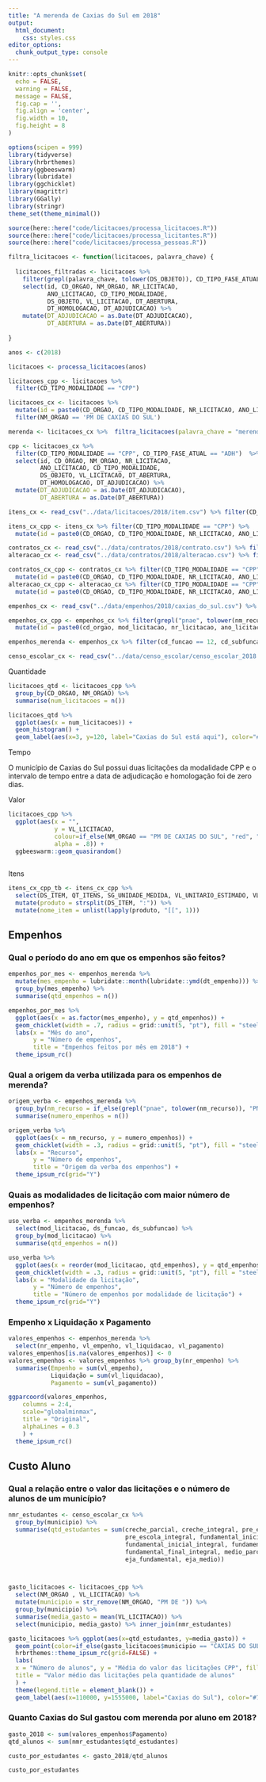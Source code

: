 ```yaml
---
title: "A merenda de Caxias do Sul em 2018"
output: 
  html_document:
    css: styles.css
editor_options: 
  chunk_output_type: console
---
```


```r
knitr::opts_chunk$set(
  echo = FALSE,
  warning = FALSE,
  message = FALSE,
  fig.cap = '',
  fig.align = 'center',
  fig.width = 10,
  fig.height = 8
)
```

```r
options(scipen = 999)
library(tidyverse)
library(hrbrthemes)
library(ggbeeswarm)
library(lubridate)
library(ggchicklet)
library(magrittr)
library(GGally)
library(stringr)
theme_set(theme_minimal())

source(here::here("code/licitacoes/processa_licitacoes.R"))
source(here::here("code/licitacoes/processa_licitantes.R"))
source(here::here("code/licitacoes/processa_pessoas.R"))
```

```r
filtra_licitacoes <- function(licitacoes, palavra_chave) {
  
  licitacoes_filtradas <- licitacoes %>%  
    filter(grepl(palavra_chave, tolower(DS_OBJETO)), CD_TIPO_FASE_ATUAL == "ADH")  %>%
    select(id, CD_ORGAO, NM_ORGAO, NR_LICITACAO, 
           ANO_LICITACAO, CD_TIPO_MODALIDADE, 
           DS_OBJETO, VL_LICITACAO, DT_ABERTURA, 
           DT_HOMOLOGACAO, DT_ADJUDICACAO) %>% 
    mutate(DT_ADJUDICACAO = as.Date(DT_ADJUDICACAO),
           DT_ABERTURA = as.Date(DT_ABERTURA))
  
}
```

```r
anos <- c(2018)

licitacoes <- processa_licitacoes(anos)

licitacoes_cpp <- licitacoes %>% 
  filter(CD_TIPO_MODALIDADE == "CPP")

licitacoes_cx <- licitacoes %>% 
  mutate(id = paste0(CD_ORGAO, CD_TIPO_MODALIDADE, NR_LICITACAO, ANO_LICITACAO)) %>% 
  filter(NM_ORGAO == 'PM DE CAXIAS DO SUL')

merenda <- licitacoes_cx %>%  filtra_licitacoes(palavra_chave = "merenda")

cpp <- licitacoes_cx %>%  
  filter(CD_TIPO_MODALIDADE == "CPP", CD_TIPO_FASE_ATUAL == "ADH")  %>%
  select(id, CD_ORGAO, NM_ORGAO, NR_LICITACAO, 
         ANO_LICITACAO, CD_TIPO_MODALIDADE, 
         DS_OBJETO, VL_LICITACAO, DT_ABERTURA, 
         DT_HOMOLOGACAO, DT_ADJUDICACAO) %>% 
  mutate(DT_ADJUDICACAO = as.Date(DT_ADJUDICACAO),
         DT_ABERTURA = as.Date(DT_ABERTURA))

itens_cx <- read_csv("../data/licitacoes/2018/item.csv") %>% filter(CD_ORGAO == 45000)

itens_cx_cpp <- itens_cx %>% filter(CD_TIPO_MODALIDADE == "CPP") %>% 
  mutate(id = paste0(CD_ORGAO, CD_TIPO_MODALIDADE, NR_LICITACAO, ANO_LICITACAO))

contratos_cx <- read_csv("../data/contratos/2018/contrato.csv") %>% filter(CD_ORGAO == 45000)
alteracao_cx <- read_csv("../data/contratos/2018/alteracao.csv") %>% filter(CD_ORGAO == 45000) 

contratos_cx_cpp <- contratos_cx %>% filter(CD_TIPO_MODALIDADE == "CPP") %>% 
  mutate(id = paste0(CD_ORGAO, CD_TIPO_MODALIDADE, NR_LICITACAO, ANO_LICITACAO))
alteracao_cx_cpp <- alteracao_cx %>% filter(CD_TIPO_MODALIDADE == "CPP") %>% 
  mutate(id = paste0(CD_ORGAO, CD_TIPO_MODALIDADE, NR_LICITACAO, ANO_LICITACAO))

empenhos_cx <- read_csv("../data/empenhos/2018/caxias_do_sul.csv") %>% filter(cd_orgao == 45000)

empenhos_cx_cpp <- empenhos_cx %>% filter(grepl("pnae", tolower(nm_recurso)) | mod_licitacao == "CPP") %>% 
  mutate(id = paste0(cd_orgao, mod_licitacao, nr_licitacao, ano_licitacao))

empenhos_merenda <- empenhos_cx %>% filter(cd_funcao == 12, cd_subfuncao == 306, ano_empenho == 2018)

censo_escolar_cx <- read_csv("../data/censo_escolar/censo_escolar_2018.csv")
```

Quantidade
```r
licitacoes_qtd <- licitacoes_cpp %>% 
  group_by(CD_ORGAO, NM_ORGAO) %>% 
  summarise(num_licitacoes = n())

licitacoes_qtd %>% 
  ggplot(aes(x = num_licitacoes)) + 
  geom_histogram() +
  geom_label(aes(x=3, y=120, label="Caxias do Sul está aqui"), color="#69b3a2")
```

Tempo

O município de Caxias do Sul possui duas licitações da modalidade CPP e o intervalo de tempo entre a data de adjudicação e homologação foi de zero dias.

Valor
```r
licitacoes_cpp %>% 
  ggplot(aes(x = "", 
             y = VL_LICITACAO, 
             colour=if_else(NM_ORGAO == "PM DE CAXIAS DO SUL", "red", "black"),
             alpha = .8)) +
  ggbeeswarm::geom_quasirandom()
  
```


Itens
```r
itens_cx_cpp_tb <- itens_cx_cpp %>% 
  select(DS_ITEM, QT_ITENS, SG_UNIDADE_MEDIDA, VL_UNITARIO_ESTIMADO, VL_TOTAL_ESTIMADO) %>% 
  mutate(produto = strsplit(DS_ITEM, ":")) %>% 
  mutate(nome_item = unlist(lapply(produto, "[[", 1)))
```


## Empenhos

### Qual o período do ano em que os empenhos são feitos?

```r
empenhos_por_mes <- empenhos_merenda %>% 
  mutate(mes_empenho = lubridate::month(lubridate::ymd(dt_empenho))) %>% 
  group_by(mes_empenho) %>% 
  summarise(qtd_empenhos = n())

empenhos_por_mes %>% 
  ggplot(aes(x = as.factor(mes_empenho), y = qtd_empenhos)) +
  geom_chicklet(width = .7, radius = grid::unit(5, "pt"), fill = "steelblue") +
  labs(x = "Mês do ano",
       y = "Número de empenhos",
       title = "Empenhos feitos por mês em 2018") +
  theme_ipsum_rc()
```

### Qual a origem da verba utilizada para os empenhos de merenda?

```r
origem_verba <- empenhos_merenda %>% 
  group_by(nm_recurso = if_else(grepl("pnae", tolower(nm_recurso)), "PNAE", "Recurso Livre")) %>% 
  summarise(numero_empenhos = n())

origem_verba %>% 
  ggplot(aes(x = nm_recurso, y = numero_empenhos)) +
  geom_chicklet(width = .3, radius = grid::unit(5, "pt"), fill = "steelblue") +
  labs(x = "Recurso",
       y = "Número de empenhos",
       title = "Origem da verba dos empenhos") +
  theme_ipsum_rc(grid="Y")

```

### Quais as modalidades de licitação com maior número de empenhos?

```r
uso_verba <- empenhos_merenda %>%
  select(mod_licitacao, ds_funcao, ds_subfuncao) %>% 
  group_by(mod_licitacao) %>% 
  summarise(qtd_empenhos = n())

uso_verba %>% 
  ggplot(aes(x = reorder(mod_licitacao, qtd_empenhos), y = qtd_empenhos)) +
  geom_chicklet(width = .3, radius = grid::unit(5, "pt"), fill = "steelblue") +
  labs(x = "Modalidade da licitação",
       y = "Número de empenhos",
       title = "Número de empenhos por modalidade de licitação") +
  theme_ipsum_rc(grid="Y")

```

### Empenho x Liquidação x Pagamento

```r

valores_empenhos <- empenhos_merenda %>% 
  select(nr_empenho, vl_empenho, vl_liquidacao, vl_pagamento)
valores_empenhos[is.na(valores_empenhos)] <- 0
valores_empenhos <- valores_empenhos %>% group_by(nr_empenho) %>% 
  summarise(Empenho = sum(vl_empenho),
            Liquidação = sum(vl_liquidacao),
            Pagamento = sum(vl_pagamento))

ggparcoord(valores_empenhos,
    columns = 2:4, 
    scale="globalminmax",
    title = "Original",
    alphaLines = 0.3
    ) + 
  theme_ipsum_rc()
```

## Custo Aluno

### Qual a relação entre o valor das licitações e o número de alunos de um município?

```r

nmr_estudantes <- censo_escolar_cx %>% 
  group_by(municipio) %>% 
  summarise(qtd_estudantes = sum(creche_parcial, creche_integral, pre_escola_parcial,
                                 pre_escola_integral, fundamental_inicial_parcial,
                                 fundamental_inicial_integral, fundamental_final_parcial,
                                 fundamental_final_integral, medio_parcial, medio_integral,
                                 eja_fundamental, eja_medio))



gasto_licitacoes <- licitacoes_cpp %>% 
  select(NM_ORGAO , VL_LICITACAO) %>% 
  mutate(municipio = str_remove(NM_ORGAO, "PM DE ")) %>% 
  group_by(municipio) %>% 
  summarise(media_gasto = mean(VL_LICITACAO)) %>% 
  select(municipio, media_gasto) %>% inner_join(nmr_estudantes)

gasto_licitacoes %>% ggplot(aes(x=qtd_estudantes, y=media_gasto)) +
  geom_point(color=if_else(gasto_licitacoes$municipio == "CAXIAS DO SUL", "#773bb0", "#00AFBB")) +
  hrbrthemes::theme_ipsum_rc(grid=FALSE) + 
  labs(
  x = "Número de alunos", y = "Média do valor das licitações CPP", fill = NULL,
  title = "Valor médio das licitações pela quantidade de alunos"
  ) +
  theme(legend.title = element_blank()) +
  geom_label(aes(x=110000, y=1555000, label="Caxias do Sul"), color="#773bb0")

```

### Quanto Caxias do Sul gastou com merenda por aluno em 2018?

```r
gasto_2018 <- sum(valores_empenhos$Pagamento)
qtd_alunos <- sum(nmr_estudantes$qtd_estudantes)

custo_por_estudantes <- gasto_2018/qtd_alunos

custo_por_estudantes

```



